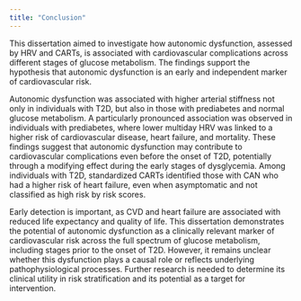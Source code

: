 ```yaml
---
title: "Conclusion"
---
```


This dissertation aimed to investigate how autonomic dysfunction, assessed by HRV and CARTs, is associated with cardiovascular complications across different stages of glucose metabolism. The findings support the hypothesis that autonomic dysfunction is an early and independent marker of cardiovascular risk.

Autonomic dysfunction was associated with higher arterial stiffness not only in individuals with T2D, but also in those with prediabetes and normal glucose metabolism. A particularly pronounced association was observed in individuals with prediabetes, where lower multiday HRV was linked to a higher risk of cardiovascular disease, heart failure, and mortality. These findings suggest that autonomic dysfunction may contribute to cardiovascular complications even before the onset of T2D, potentially through a modifying effect during the early stages of dysglycemia. Among individuals with T2D, standardized CARTs identified those with CAN who had a higher risk of heart failure, even when asymptomatic and not classified as high risk by risk scores.

Early detection is important, as CVD and heart failure are associated with reduced life expectancy and quality of life. This dissertation demonstrates the potential of autonomic dysfunction as a clinically relevant marker of cardiovascular risk across the full spectrum of glucose metabolism, including stages prior to the onset of T2D. However, it remains unclear whether this dysfunction plays a causal role or reflects underlying pathophysiological processes. Further research is needed to determine its clinical utility in risk stratification and its potential as a target for intervention.
